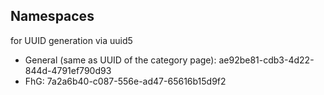 == Namespaces ==
for UUID generation via uuid5

* General (same as UUID of the category page): ae92be81-cdb3-4d22-844d-4791ef790d93
* FhG: 7a2a6b40-c087-556e-ad47-65616b15d9f2